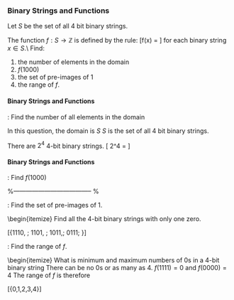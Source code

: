 ### Binary Strings and Functions

Let $S$ be the set of all 4 bit binary strings. 

The function $f : S \rightarrow \mathbb{Z}$
is defined by the rule:
\[f(x) = \mbox{the number of zeros in x}\]
for each binary string $x \in S$.\\
Find:

1. the number of elements in the domain
2. $f(1000)$
3. the set of pre-images of 1
4. the range of $f$.



#### Binary Strings and Functions


\textbf{Part 1}: Find the number of all elements in the domain


In this question, the domain is $S$
$S$ is the set of all 4 bit binary strings. 
\begin{center}
{

1010 \; 1101 \; 0101\; ... \\
0010 \; 1001 \; 1110\; ... \\
}
\end{center}
There are $2^4$ 4-bit binary strings.
\[ 2^4 = \boldsymbol{16}\]

#### Binary Strings and Functions


\textbf{Part 2}: Find $f(1000)$

\begin{itemize}
Recall
\[f(x) = \mbox{the number of zeros in x}\]
How many zeros in the binary string 1000? 
\[f(1000) =3\]
\end{itemize}



%-------------------------------------- %

\frametitle{Binary Strings and Functions}


\textbf{Part 3}: Find the set of pre-images of 1.

\begin{itemize}
Find all the 4-bit binary strings with only one zero.

\[\{1110, \; 1101, \; 1011,\; 0111\; \}\] 

<p>

\textbf{Part 4}: Find the range of $f$.

\begin{itemize}
What is minimum and maximum numbers of 0s in a 4-bit binary string
There can be no 0s or as many as 4.
$f(1111) = 0$ and $f(0000) = 4$
The range of $f$ is therefore
 
\[\{0,1,2,3,4\}\] 
